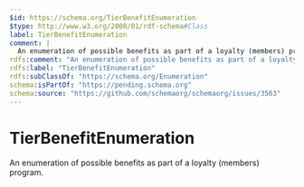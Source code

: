 ```yaml
---
$id: https://schema.org/TierBenefitEnumeration
$type: http://www.w3.org/2000/01/rdf-schema#Class
label: TierBenefitEnumeration
comment: |
  An enumeration of possible benefits as part of a loyalty (members) program.
rdfs:comment: "An enumeration of possible benefits as part of a loyalty (members) program."
rdfs:label: "TierBenefitEnumeration"
rdfs:subClassOf: "https://schema.org/Enumeration"
schema:isPartOf: "https://pending.schema.org"
schema:source: "https://github.com/schemaorg/schemaorg/issues/3563"
---
```


# TierBenefitEnumeration

An enumeration of possible benefits as part of a loyalty (members) program.


